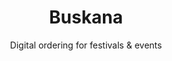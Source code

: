 ---
title: Buskana
subtitle: Digital ordering for festivals & events
order: 10
iconUrl: /assets/projects/buskana-icon.png
media:
  - type: mobile
    fileType: video
    mediaSrc: /assets/projects/buskana-mobile-1.mov
  - type: mobile
    fileType: video
    mediaSrc: /assets/projects/buskana-mobile-2.mov
  - type: mobile
    fileType: video
    mediaSrc: /assets/projects/buskana-mobile-3.mov
  - type: mobile
    fileType: video
    mediaSrc: /assets/projects/buskana-mobile-4.mov
technologies:
  - React
  - Node.js
  - MongoDB
  - Next.js
  - React Native
link: https://www.buskana.com
---